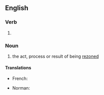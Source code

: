 ==English==

===Verb===
{{head|en|present participle}}

# {{present participle of|rezone|lang=en|nocat=1}}

===Noun===
{{en-noun}}

# the act, process or result of being [[rezone]]d

====Translations====
{{trans-top|the act, process or result of being rezoned}}
* French: {{t+|fr|redécoupage|m}}
{{trans-mid}}
* Norman: {{t|nrf|r'zôn'nie|f}}
{{trans-bottom}}